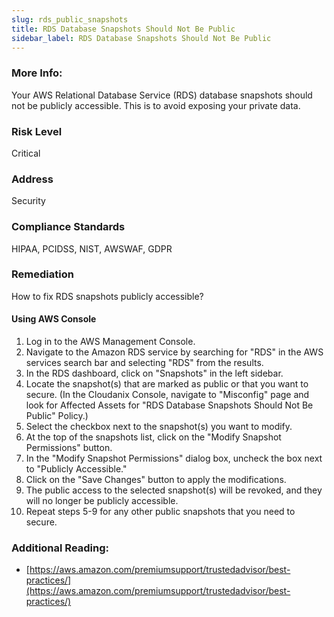 ```yaml
---
slug: rds_public_snapshots
title: RDS Database Snapshots Should Not Be Public
sidebar_label: RDS Database Snapshots Should Not Be Public
---
```


### More Info:

Your AWS Relational Database Service (RDS) database snapshots should not be publicly accessible. This is to avoid exposing your private data.

### Risk Level

Critical

### Address

Security

### Compliance Standards

HIPAA, PCIDSS, NIST, AWSWAF, GDPR

### Remediation

How to fix RDS snapshots publicly accessible?

#### Using AWS Console

1. Log in to the AWS Management Console.
2. Navigate to the Amazon RDS service by searching for "RDS" in the AWS services search bar and selecting "RDS" from the results.
3. In the RDS dashboard, click on "Snapshots" in the left sidebar.
4. Locate the snapshot(s) that are marked as public or that you want to secure.
    (In the Cloudanix Console, navigate to "Misconfig" page and look for Affected Assets for "RDS Database Snapshots Should Not Be Public" Policy.)
5. Select the checkbox next to the snapshot(s) you want to modify.
6. At the top of the snapshots list, click on the "Modify Snapshot Permissions" button.
7. In the "Modify Snapshot Permissions" dialog box, uncheck the box next to "Publicly Accessible."
8. Click on the "Save Changes" button to apply the modifications.
9. The public access to the selected snapshot(s) will be revoked, and they will no longer be publicly accessible.
10. Repeat steps 5-9 for any other public snapshots that you need to secure.

### Additional Reading:

- [https://aws.amazon.com/premiumsupport/trustedadvisor/best-practices/](https://aws.amazon.com/premiumsupport/trustedadvisor/best-practices/) 

